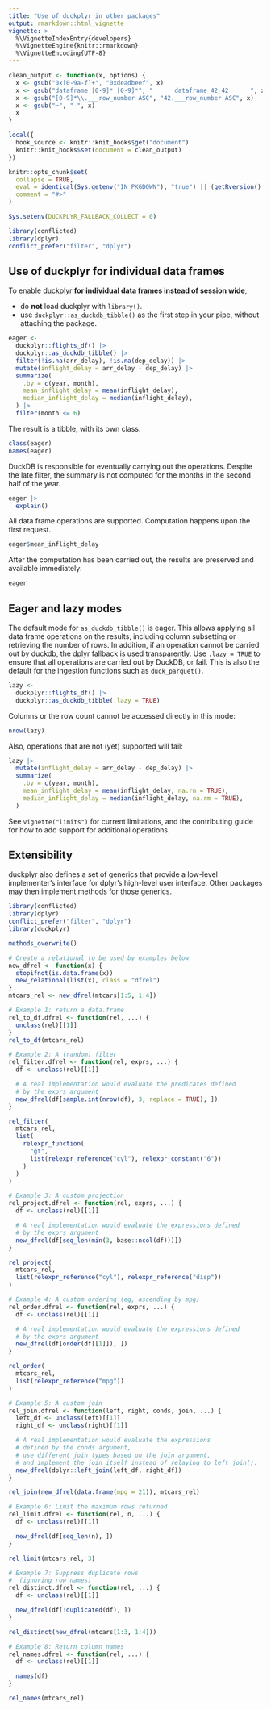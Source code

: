 ```yaml
---
title: "Use of duckplyr in other packages"
output: rmarkdown::html_vignette
vignette: >
  %\VignetteIndexEntry{developers}
  %\VignetteEngine{knitr::rmarkdown}
  %\VignetteEncoding{UTF-8}
---
```


```r
clean_output <- function(x, options) {
  x <- gsub("0x[0-9a-f]+", "0xdeadbeef", x)
  x <- gsub("dataframe_[0-9]*_[0-9]*", "      dataframe_42_42      ", x)
  x <- gsub("[0-9]*\\.___row_number ASC", "42.___row_number ASC", x)
  x <- gsub("─", "-", x)
  x
}

local({
  hook_source <- knitr::knit_hooks$get("document")
  knitr::knit_hooks$set(document = clean_output)
})

knitr::opts_chunk$set(
  collapse = TRUE,
  eval = identical(Sys.getenv("IN_PKGDOWN"), "true") || (getRversion() >= "4.1" && rlang::is_installed(c("conflicted", "nycflights13"))),
  comment = "#>"
)

Sys.setenv(DUCKPLYR_FALLBACK_COLLECT = 0)
```

```r
library(conflicted)
library(dplyr)
conflict_prefer("filter", "dplyr")
```

## Use of duckplyr for individual data frames

To enable duckplyr **for individual data frames instead of session wide**, 

- do **not** load duckplyr with `library()`.
- use `duckplyr::as_duckdb_tibble()` as the first step in your pipe, without attaching the package.

```r
eager <-
  duckplyr::flights_df() |>
  duckplyr::as_duckdb_tibble() |>
  filter(!is.na(arr_delay), !is.na(dep_delay)) |>
  mutate(inflight_delay = arr_delay - dep_delay) |>
  summarize(
    .by = c(year, month), 
    mean_inflight_delay = mean(inflight_delay),
    median_inflight_delay = median(inflight_delay),
  ) |>
  filter(month <= 6)
```

The result is a tibble, with its own class.

```r
class(eager)
names(eager)
```

DuckDB is responsible for eventually carrying out the operations.
Despite the late filter, the summary is not computed for the months in the second half of the year.

```r
eager |>
  explain()
```

All data frame operations are supported.
Computation happens upon the first request.

```r
eager$mean_inflight_delay
```

After the computation has been carried out, the results are preserved and available immediately:

```r
eager
```

## Eager and lazy modes

The default mode for `as_duckdb_tibble()` is eager.
This allows applying all data frame operations on the results, including column subsetting or retrieving the number of rows.
In addition, if an operation cannot be carried out by duckdb, the dplyr fallback is used transparently.
Use `.lazy = TRUE` to ensure that all operations are carried out by DuckDB, or fail.
This is also the default for the ingestion functions such as `duck_parquet()`.

```r
lazy <-
  duckplyr::flights_df() |>
  duckplyr::as_duckdb_tibble(.lazy = TRUE)
```

Columns or the row count cannot be accessed directly in this mode:

```r
nrow(lazy)
```

Also, operations that are not (yet) supported will fail:

```r
lazy |>
  mutate(inflight_delay = arr_delay - dep_delay) |>
  summarize(
    .by = c(year, month), 
    mean_inflight_delay = mean(inflight_delay, na.rm = TRUE),
    median_inflight_delay = median(inflight_delay, na.rm = TRUE),
  )
```

See `vignette("limits")` for current limitations, and the contributing guide for how to add support for additional operations.

## Extensibility

duckplyr also defines a set of generics that provide a low-level implementer's interface for dplyr's high-level user interface.
Other packages may then implement methods for those generics.

```r
library(conflicted)
library(dplyr)
conflict_prefer("filter", "dplyr")
library(duckplyr)
```


```r
methods_overwrite()
```

```r
# Create a relational to be used by examples below
new_dfrel <- function(x) {
  stopifnot(is.data.frame(x))
  new_relational(list(x), class = "dfrel")
}
mtcars_rel <- new_dfrel(mtcars[1:5, 1:4])

# Example 1: return a data.frame
rel_to_df.dfrel <- function(rel, ...) {
  unclass(rel)[[1]]
}
rel_to_df(mtcars_rel)

# Example 2: A (random) filter
rel_filter.dfrel <- function(rel, exprs, ...) {
  df <- unclass(rel)[[1]]

  # A real implementation would evaluate the predicates defined
  # by the exprs argument
  new_dfrel(df[sample.int(nrow(df), 3, replace = TRUE), ])
}

rel_filter(
  mtcars_rel,
  list(
    relexpr_function(
      "gt",
      list(relexpr_reference("cyl"), relexpr_constant("6"))
    )
  )
)

# Example 3: A custom projection
rel_project.dfrel <- function(rel, exprs, ...) {
  df <- unclass(rel)[[1]]

  # A real implementation would evaluate the expressions defined
  # by the exprs argument
  new_dfrel(df[seq_len(min(3, base::ncol(df)))])
}

rel_project(
  mtcars_rel,
  list(relexpr_reference("cyl"), relexpr_reference("disp"))
)

# Example 4: A custom ordering (eg, ascending by mpg)
rel_order.dfrel <- function(rel, exprs, ...) {
  df <- unclass(rel)[[1]]

  # A real implementation would evaluate the expressions defined
  # by the exprs argument
  new_dfrel(df[order(df[[1]]), ])
}

rel_order(
  mtcars_rel,
  list(relexpr_reference("mpg"))
)

# Example 5: A custom join
rel_join.dfrel <- function(left, right, conds, join, ...) {
  left_df <- unclass(left)[[1]]
  right_df <- unclass(right)[[1]]

  # A real implementation would evaluate the expressions
  # defined by the conds argument,
  # use different join types based on the join argument,
  # and implement the join itself instead of relaying to left_join().
  new_dfrel(dplyr::left_join(left_df, right_df))
}

rel_join(new_dfrel(data.frame(mpg = 21)), mtcars_rel)

# Example 6: Limit the maximum rows returned
rel_limit.dfrel <- function(rel, n, ...) {
  df <- unclass(rel)[[1]]

  new_dfrel(df[seq_len(n), ])
}

rel_limit(mtcars_rel, 3)

# Example 7: Suppress duplicate rows
#  (ignoring row names)
rel_distinct.dfrel <- function(rel, ...) {
  df <- unclass(rel)[[1]]

  new_dfrel(df[!duplicated(df), ])
}

rel_distinct(new_dfrel(mtcars[1:3, 1:4]))

# Example 8: Return column names
rel_names.dfrel <- function(rel, ...) {
  df <- unclass(rel)[[1]]

  names(df)
}

rel_names(mtcars_rel)
```



